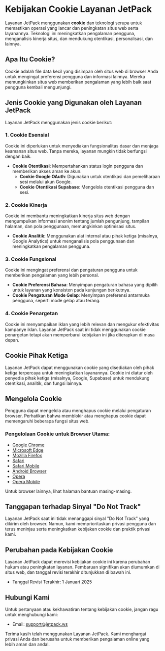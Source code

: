 # Kebijakan Cookie Layanan JetPack

Layanan JetPack menggunakan **cookie** dan teknologi serupa untuk memastikan operasi yang lancar dan peningkatan situs web serta layanannya. Teknologi ini meningkatkan pengalaman pengguna, menganalisis kinerja situs, dan mendukung otentikasi, personalisasi, dan lainnya.

## Apa Itu Cookie?

Cookie adalah file data kecil yang disimpan oleh situs web di browser Anda untuk mengingat preferensi pengguna dan informasi lainnya. Mereka memungkinkan situs web memberikan pengalaman yang lebih baik saat pengguna kembali mengunjungi.

## Jenis Cookie yang Digunakan oleh Layanan JetPack

Layanan JetPack menggunakan jenis cookie berikut:

### 1. Cookie Esensial

Cookie ini diperlukan untuk menyediakan fungsionalitas dasar dan menjaga keamanan situs web. Tanpa mereka, layanan mungkin tidak berfungsi dengan baik.

- **Cookie Otentikasi**: Mempertahankan status login pengguna dan memberikan akses aman ke akun.
  - **Cookie Google OAuth**: Digunakan untuk otentikasi dan pemeliharaan sesi melalui akun Google.
  - **Cookie Otentikasi Supabase**: Mengelola otentikasi pengguna dan sesi.

### 2. Cookie Kinerja

Cookie ini membantu meningkatkan kinerja situs web dengan mengumpulkan informasi anonim tentang jumlah pengunjung, tampilan halaman, dan pola penggunaan, memungkinkan optimisasi situs.

- **Cookie Analitik**: Menggunakan alat internal atau pihak ketiga (misalnya, Google Analytics) untuk menganalisis pola penggunaan dan meningkatkan pengalaman pengguna.

### 3. Cookie Fungsional

Cookie ini mengingat preferensi dan pengaturan pengguna untuk memberikan pengalaman yang lebih personal.

- **Cookie Preferensi Bahasa**: Menyimpan pengaturan bahasa yang dipilih untuk layanan yang konsisten pada kunjungan berikutnya.
- **Cookie Pengaturan Mode Gelap**: Menyimpan preferensi antarmuka pengguna, seperti mode gelap atau terang.

### 4. Cookie Penargetan

Cookie ini menyampaikan iklan yang lebih relevan dan mengukur efektivitas kampanye iklan. Layanan JetPack saat ini tidak menggunakan cookie penargetan tetapi akan memperbarui kebijakan ini jika diterapkan di masa depan.

## Cookie Pihak Ketiga

Layanan JetPack dapat menggunakan cookie yang disediakan oleh pihak ketiga terpercaya untuk meningkatkan layanannya. Cookie ini diatur oleh penyedia pihak ketiga (misalnya, Google, Supabase) untuk mendukung otentikasi, analitik, dan fungsi lainnya.

## Mengelola Cookie

Pengguna dapat mengelola atau menghapus cookie melalui pengaturan browser. Perhatikan bahwa memblokir atau menghapus cookie dapat memengaruhi beberapa fungsi situs web.

### Pengelolaan Cookie untuk Browser Utama:

- [Google Chrome](https://support.google.com/chrome/answer/95647?hl=en)
- [Microsoft Edge](https://support.microsoft.com/en-us/microsoft-edge/allow-cookies)
- [Mozilla Firefox](https://support.mozilla.org/en-US/kb/cookies-information-websites-store-on-your-computer)
- [Safari](https://support.apple.com/en-us/guide/safari/sfri11471/mac)
- [Safari Mobile](https://support.apple.com/en-us/HT201265)
- [Android Browser](https://support.google.com/chrome/answer/114662?hl=en)
- [Opera](https://help.opera.com/en/latest/web-preferences/#cookies)
- [Opera Mobile](https://help.opera.com/en/mobile/android/#privacy)

Untuk browser lainnya, lihat halaman bantuan masing-masing.

## Tanggapan terhadap Sinyal "Do Not Track"

Layanan JetPack saat ini tidak menanggapi sinyal "Do Not Track" yang dikirim oleh browser. Namun, kami memprioritaskan privasi pengguna dan terus meninjau serta meningkatkan kebijakan cookie dan praktik privasi kami.

## Perubahan pada Kebijakan Cookie

Layanan JetPack dapat merevisi kebijakan cookie ini karena perubahan hukum atau peningkatan layanan. Pembaruan signifikan akan diumumkan di situs web, dan tanggal revisi terakhir ditunjukkan di bawah ini.

- Tanggal Revisi Terakhir: 1 Januari 2025

## Hubungi Kami

Untuk pertanyaan atau kekhawatiran tentang kebijakan cookie, jangan ragu untuk menghubungi kami:

- Email: [support@jetpack.ws](mailto:support@jetpack.ws)

Terima kasih telah menggunakan Layanan JetPack. Kami menghargai privasi Anda dan berusaha untuk memberikan pengalaman online yang lebih aman dan andal.